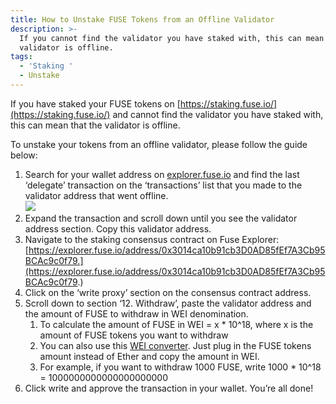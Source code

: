 ```yaml
---
title: How to Unstake FUSE Tokens from an Offline Validator
description: >-
  If you cannot find the validator you have staked with, this can mean that the
  validator is offline. 
tags:
  - 'Staking '
  - Unstake
---
```


If you have staked your FUSE tokens on [https://staking.fuse.io/](https://staking.fuse.io/) and cannot find the validator you have staked with, this can mean that the validator is offline.

To unstake your tokens from an offline validator, please follow the guide below:

1. Search for your wallet address on [explorer.fuse.io](http://explorer.fuse.io) and find the last ‘delegate’ transaction on the ‘transactions’ list that you made to the validator address that went offline.\
   ![](/img/12312312313.png)
2. Expand the transaction and scroll down until you see the validator address section. Copy this validator address.
3. Navigate to the staking consensus contract on Fuse Explorer: [https://explorer.fuse.io/address/0x3014ca10b91cb3D0AD85fEf7A3Cb95BCAc9c0f79.](https://explorer.fuse.io/address/0x3014ca10b91cb3D0AD85fEf7A3Cb95BCAc9c0f79.)
4. Click on the ‘write proxy’ section on the consensus contract address.
5. Scroll down to section ‘12. Withdraw’, paste the validator address and the amount of FUSE to withdraw in WEI denomination.
   1. To calculate the amount of FUSE in WEI = x \* 10^18, where x is the amount of FUSE tokens you want to withdraw
   2. You can also use this [WEI converter](https://eth-converter.com/). Just plug in the FUSE tokens amount instead of Ether and copy the amount in WEI.
   3. For example, if you want to withdraw 1000 FUSE, write 1000 \* 10^18 = 1000000000000000000000
6. Click write and approve the transaction in your wallet. You’re all done!
